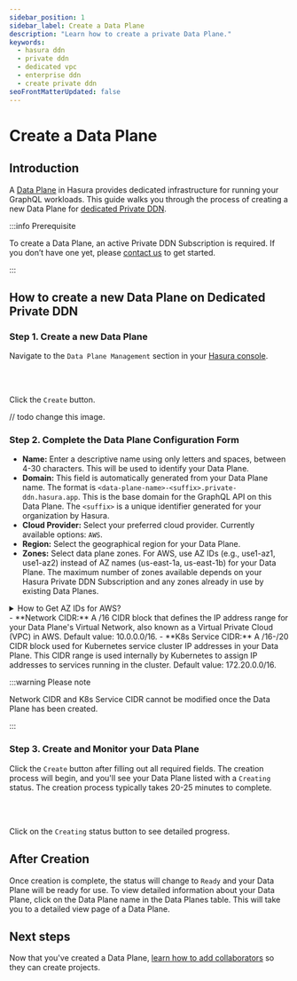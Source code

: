 ```yaml
---
sidebar_position: 1
sidebar_label: Create a Data Plane
description: "Learn how to create a private Data Plane."
keywords:
  - hasura ddn
  - private ddn
  - dedicated vpc
  - enterprise ddn
  - create private ddn
seoFrontMatterUpdated: false
---
```





# Create a Data Plane

## Introduction

A [Data Plane](/docs/3.0/architecture/overview/#data-plane) in Hasura provides dedicated infrastructure for running your GraphQL workloads. This guide walks you through the process of creating a new Data Plane for [dedicated Private DDN](/docs/3.0/architecture/private/dedicated/).

:::info Prerequisite

To create a Data Plane, an active Private DDN Subscription is required. If you don’t have one yet, please [contact us](https://hasura.io/contact-us) to get started.

:::

## How to create a new Data Plane on Dedicated Private DDN

### Step 1. Create a new Data Plane

Navigate to the `Data Plane Management` section in your [Hasura console](https://console.hasura.io).

<Thumbnail src="/img/data-plane/data-plane-management.png" alt="Data Plane Management" width="1000px" />

<br></br>

Click the `Create` button.

// todo change this image.
<Thumbnail src="/img/data-plane/pending-provision-data-planes.png" alt="Data Plane Creation Pending" width="1000px" />

### Step 2. Complete the Data Plane Configuration Form


- **Name:** Enter a descriptive name using only letters and spaces, between 4-30 characters. This will be used to identify your Data Plane.
- **Domain:** This field is automatically generated from your Data Plane name. The format is `<data-plane-name>-<suffix>.private-ddn.hasura.app`. This is the base domain for the GraphQL API on this Data Plane. The `<suffix>` is a unique identifier generated for your organization by Hasura.
- **Cloud Provider:** Select your preferred cloud provider. Currently available options: `AWS`.
- **Region:** Select the geographical region for your Data Plane.
- **Zones:** Select data plane zones. For AWS, use AZ IDs (e.g., use1-az1, use1-az2) instead of AZ names (us-east-1a, us-east-1b) for your Data Plane. The maximum number of zones available depends on your Hasura Private DDN Subscription and any zones already in use by existing Data Planes.

<details>
  <summary>How to Get AZ IDs for AWS?</summary>

  **Availability Zone (AZ) IDs** are unique identifiers for AWS Availability Zones within a region. Using AZ IDs ensures
  consistency across different AWS accounts and optimizes performance by aligning your Data Plane with your database's
  physical location.

  **Why Use AZ IDs Instead of AZ Names?**

  - **Consistency:** AZ IDs are consistent across all AWS accounts, whereas AZ Names can differ.
  - **Performance:** Deploying resources in the same physical AZ reduces latency.
  - **Cost Efficiency:** Avoids cross-zone network costs by ensuring resources are within the same AZ.


  Note: When selecting AZ IDs, ensure they correspond to the AZs where your database resides to maintain low latency
  and avoid cross-zone network costs. It is recommended to choose at least two AZs for higher availability and fault
  tolerance.

  [Read more about AWS AZ IDs on AWS Docs](https://docs.aws.amazon.com/ram/latest/userguide/working-with-az-ids.html)

  **Steps to Obtain AZ IDs**

  You can obtain AZ IDs using either the **AWS CLI** or the **AWS Console**.


  **1. Using AWS CLI:**

  Run the following command, replacing `
  <region>` with your desired region:

    ```bash

    aws ec2 describe-availability-zones \
    --region <region> \
      --output table \
      --query "AvailabilityZones[?State=='available'] | [].{ZoneName: ZoneName, ZoneId: ZoneId}"
      ```
      Example output for us-east-1:

      ```
      -----------------------------
      | DescribeAvailabilityZones |
      +-----------+---------------+
      | ZoneId | ZoneName         |
      +-----------+---------------+
      | use1-az1 | us-east-1a     |
      | use1-az2 | us-east-1b     |
      | use1-az3 | us-east-1c     |
      +-----------+---------------+
      ```


      **2. Using AWS Console:**

      - Log in to the AWS Console.
      - Navigate to the EC2 service.
      - Select your desired region from the top-right corner dropdown.
      - On the EC2 Dashboard page, locate the "Service health" section.
      - Under "Service health", find the "Zones" subsection. This section lists the Availability Zones along with their
      corresponding Zone IDs.

</details>
- **Network CIDR:** A /16 CIDR block that defines the IP address range for your Data Plane's Virtual Network, also known as a Virtual Private Cloud (VPC) in AWS. Default value: 10.0.0.0/16.
- **K8s Service CIDR:** A /16-/20 CIDR block used for Kubernetes service cluster IP addresses in your Data Plane. This CIDR range is used internally by Kubernetes to assign IP addresses to services running in the cluster. Default value: 172.20.0.0/16.

:::warning Please note

Network CIDR and K8s Service CIDR cannot be modified once the Data Plane has been created.

:::

<Thumbnail src="/img/data-plane/vpc-form.png" alt="Data Plane Creation Form" width="800px" />


### Step 3. Create and Monitor your Data Plane

Click the `Create` button after filling out all required fields. The creation process will begin, and you'll see your Data Plane listed with a `Creating` status. The creation process typically takes 20-25 minutes to complete.

<Thumbnail src="/img/data-plane/data-plane-page.png" alt="Data Plane Page" width="1000px" />

<br></br>

Click on the `Creating` status button to see detailed progress.

<Thumbnail src="/img/data-plane/provisioning-status-modal.png" alt="Data Plane Creating Status" width="100px" />

## After Creation

Once creation is complete, the status will change to `Ready` and your Data Plane will be ready for use. To view detailed information about your Data Plane, click on the Data Plane name in the Data Planes table. This will take you to a detailed view page of a Data Plane.

<Thumbnail src="/img/data-plane/data-plane-detail.png" alt="Data Plane Detail" width="1000px" />

## Next steps

Now that you've created a Data Plane,
[learn how to add collaborators](/deployment/private-ddn/data-plane-collaboration.mdx) so they can create projects.
